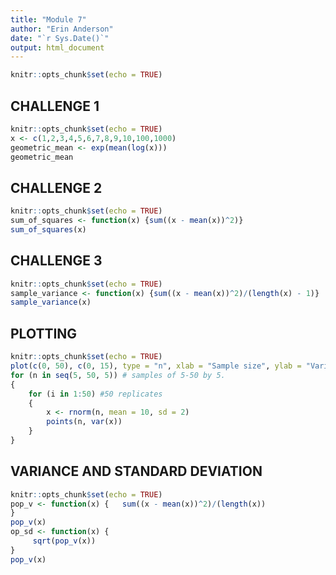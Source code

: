 ```yaml
---
title: "Module 7"
author: "Erin Anderson"
date: "`r Sys.Date()`"
output: html_document
---
```


```r
knitr::opts_chunk$set(echo = TRUE)
```

## CHALLENGE 1
```r
knitr::opts_chunk$set(echo = TRUE)
x <- c(1,2,3,4,5,6,7,8,9,10,100,1000)
geometric_mean <- exp(mean(log(x)))
geometric_mean
```
## CHALLENGE 2
```r
knitr::opts_chunk$set(echo = TRUE)
sum_of_squares <- function(x) {sum((x - mean(x))^2)}
sum_of_squares(x)
```
## CHALLENGE 3
```r
knitr::opts_chunk$set(echo = TRUE)
sample_variance <- function(x) {sum((x - mean(x))^2)/(length(x) - 1)}
sample_variance(x)
```
## PLOTTING
```r
knitr::opts_chunk$set(echo = TRUE)
plot(c(0, 50), c(0, 15), type = "n", xlab = "Sample size", ylab = "Variance")
for (n in seq(5, 50, 5)) # samples of 5-50 by 5.
{
    for (i in 1:50) #50 replicates
    {
        x <- rnorm(n, mean = 10, sd = 2)
        points(n, var(x))
    }
}
```
## VARIANCE AND STANDARD DEVIATION
```r
knitr::opts_chunk$set(echo = TRUE)
pop_v <- function(x) {   sum((x - mean(x))^2)/(length(x))
}
pop_v(x)
op_sd <- function(x) {
     sqrt(pop_v(x))
}
pop_v(x)
```